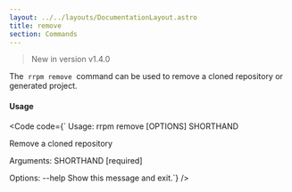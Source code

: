 ```yaml
---
layout: ../../layouts/DocumentationLayout.astro
title: remove
section: Commands
---
```


<Blockquote type="note">New in version v1.4.0</Blockquote>

The &nbsp;`rrpm remove`&nbsp; command can be used to remove a cloned repository or generated project.

#### Usage
<Code code={`
Usage: rrpm remove [OPTIONS] SHORTHAND

  Remove a cloned repository

Arguments:
  SHORTHAND  [required]

Options:
  --help  Show this message and exit.`} />
